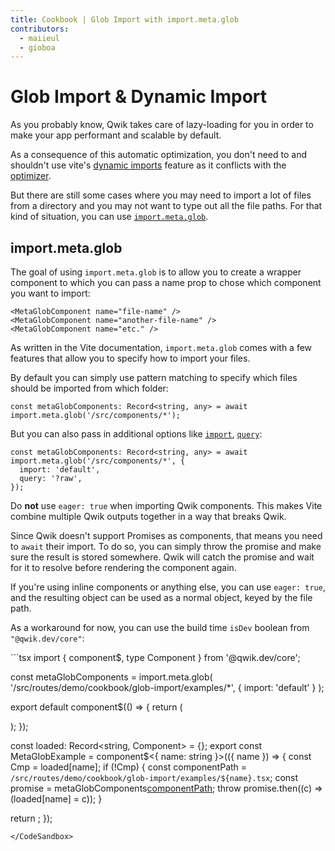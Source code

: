 ```yaml
---
title: Cookbook | Glob Import with import.meta.glob
contributors:
  - maiieul
  - gioboa
---
```



# Glob Import & Dynamic Import

As you probably know, Qwik takes care of lazy-loading for you in order to make your app performant and scalable by default.

As a consequence of this automatic optimization, you don't need to and shouldn't use vite's [dynamic imports](https://vitejs.dev/guide/features#dynamic-import) feature as it conflicts with the [optimizer](<../../(qwik)/advanced/optimizer/index.mdx>).

But there are still some cases where you may need to import a lot of files from a directory and you may not want to type out all the file paths. For that kind of situation, you can use [`import.meta.glob`](https://vitejs.dev/guide/features#glob-import).

## import.meta.glob

The goal of using `import.meta.glob` is to allow you to create a wrapper component to which you can pass a name prop to chose which component you want to import:

```tsx
<MetaGlobComponent name="file-name" />
<MetaGlobComponent name="another-file-name" />
<MetaGlobComponent name="etc." />
```

As written in the Vite documentation, `import.meta.glob` comes with a few features that allow you to specify how to import your files.

By default you can simply use pattern matching to specify which files should be imported from which folder:

```tsx
const metaGlobComponents: Record<string, any> = await import.meta.glob('/src/components/*');
```

But you can also pass in additional options like [`import`](https://vitejs.dev/guide/features#named-imports), [`query`](https://vite.dev/guide/features.html#custom-queries):

```tsx
const metaGlobComponents: Record<string, any> = await import.meta.glob('/src/components/*', {
  import: 'default',
  query: '?raw',
});
```

Do **not** use `eager: true` when importing Qwik components. This makes Vite combine multiple Qwik outputs together in a way that breaks Qwik.

Since Qwik doesn't support Promises as components, that means you need to `await` their import. To do so, you can simply throw the promise and make sure the result is stored somewhere. Qwik will catch the promise and wait for it to resolve before rendering the component again.

If you're using inline components or anything else, you can use `eager: true`, and the resulting object can be used as a normal object, keyed by the file path.

As a workaround for now, you can use the build time `isDev` boolean from `"@qwik.dev/core"`:

<CodeSandbox src="/src/routes/demo/cookbook/glob-import/">
```tsx
import { component$, type Component } from '@qwik.dev/core';

const metaGlobComponents = import.meta.glob<Component>(
  '/src/routes/demo/cookbook/glob-import/examples/*',
  { import: 'default' }
);

export default component$(() => {
  return (
    <div>
      <MetaGlobExample name="example1" />
      <MetaGlobExample name="example2" />
      <MetaGlobExample name="example3" />
    </div>
  );
});

const loaded: Record<string, Component> = {};
export const MetaGlobExample = component$<{ name: string }>(({ name }) => {
  const Cmp = loaded[name];
  if (!Cmp) {
    const componentPath = `/src/routes/demo/cookbook/glob-import/examples/${name}.tsx`;
    const promise = metaGlobComponents[componentPath]();
    throw promise.then((c) => (loaded[name] = c));
  }

  return <Cmp />;
});
```
</CodeSandbox>
